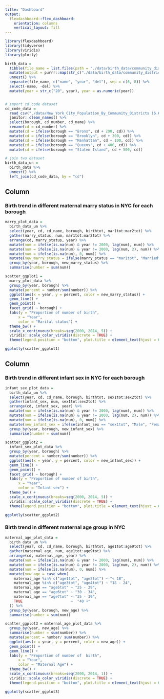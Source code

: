 ```yaml
---
title: "Dashboard"
output: 
  flexdashboard::flex_dashboard:
    orientation: columns
    vertical_layout: fill
---
```



```r
library(flexdashboard)
library(tidyverse)
library(viridis)
library(plotly)
```


```r
birth_data = 
  tibble(file_name = list.files(path = "./data/birth_data/community_district")) %>% 
  mutate(output = purrr::map(str_c("./data/birth_data/community_district/", file_name), haven::read_sas)) %>%
  unnest() %>% 
  separate(file_name, c("name", "year", "del"), sep = c(6, 8)) %>% 
  select(-name, -del) %>%
  mutate(year = str_c("20", year), year = as.numeric(year))


# import cd code dataset
cd_code_data = 
  read_csv("./data/New_York_City_Population_By_Community_Districts 16.09.03.csv") %>%
  janitor::clean_names() %>%
  select(borough, cd_number, cd_name) %>% 
  rename(cd = cd_number) %>% 
  mutate(cd = ifelse(borough == "Bronx", cd + 200, cd)) %>% 
  mutate(cd = ifelse(borough == "Brooklyn", cd + 300, cd)) %>% 
  mutate(cd = ifelse(borough == "Manhattan", cd + 100, cd)) %>% 
  mutate(cd = ifelse(borough == "Queens", cd + 400, cd)) %>% 
  mutate(cd = ifelse(borough == "Staten Island", cd + 500, cd)) 

# join two dataset
birth_data_un = 
  birth_data %>% 
  unnest() %>% 
  left_join(cd_code_data, by = "cd") 
```

Column {data-width=500}
-----------------------------------------------------------------------

### Birth trend in different maternal marry status in NYC for each borough

```r
marry_plot_data =
  birth_data_un %>% 
  select(year, cd, cd_name, borough, birthtot, mar1tot:mar2tot) %>%
  gather(marry_status, num, mar1tot:mar2tot) %>%
  arrange(cd, marry_status, year) %>% 
  mutate(num = ifelse(is.na(num) & year != 2000, lag(num), num)) %>% 
  mutate(num = ifelse(is.na(num) & year != 2000, lag(num, 2), num)) %>% 
  mutate(num = ifelse(is.na(num), 0, num)) %>% 
  mutate(new_marry_status = ifelse(marry_status == "mar1tot", "Married", "Not Married")) %>% 
  group_by(year, borough, new_marry_status) %>% 
  summarise(number = sum(num))  

scatter_ggplot1 = 
  marry_plot_data %>%
  group_by(year, borough) %>% 
  mutate(percent = number/sum(number)) %>% 
  ggplot(aes(x = year, y = percent, color = new_marry_status)) +
  geom_line() +
  geom_point() +
  facet_grid( ~ borough) +
  labs(y = "Proportion of number of birth",
      x = "Year",
      color = "Marital status") +
  theme_bw() +
  scale_x_continuous(breaks=seq(2000, 2014, 5)) +
  viridis::scale_color_viridis(discrete = TRUE) +
  theme(legend.position = "bottom", plot.title = element_text(hjust = 0.5))

ggplotly(scatter_ggplot1)
```

Column {data-width=500}
-----------------------------------------------------------------------

### Birth trend in different infant sex in NYC for each borough

```r
infant_sex_plot_data =
  birth_data_un %>% 
  select(year, cd, cd_name, borough, birthtot, sex1tot:sex2tot) %>%
  gather(infant_sex, num, sex1tot:sex2tot) %>%
  arrange(cd, infant_sex, year) %>% 
  mutate(num = ifelse(is.na(num) & year != 2000, lag(num), num)) %>% 
  mutate(num = ifelse(is.na(num) & year != 2000, lag(num, 2), num)) %>% 
  mutate(num = ifelse(is.na(num), 0, num)) %>% 
  mutate(new_infant_sex = ifelse(infant_sex == "sex1tot", "Male", "Female")) %>% 
  group_by(year, borough, new_infant_sex) %>% 
  summarise(number = sum(num)) 

scatter_ggplot2 = 
  infant_sex_plot_data %>%
  group_by(year, borough) %>% 
  mutate(percent = number/sum(number)) %>% 
  ggplot(aes(x = year, y = percent, color = new_infant_sex)) +
  geom_line() +
  geom_point() +
  facet_grid( ~ borough) +
  labs(y = "Proportion of number of birth",
      x = "Year",
      color = "Infant sex") +
  theme_bw() +
  scale_x_continuous(breaks=seq(2000, 2014, 5)) +
  viridis::scale_color_viridis(discrete = TRUE) +
  theme(legend.position = "bottom", plot.title = element_text(hjust = 0.5))

ggplotly(scatter_ggplot2)

```

### Birth trend in different maternal age group in NYC

```r
maternal_age_plot_data =
  birth_data_un %>%
  select(year, cd, cd_name, borough, birthtot, age1tot:age9tot) %>%
  gather(maternal_age, num, age1tot:age9tot) %>%
  arrange(cd, maternal_age, year) %>% 
  mutate(num = ifelse(is.na(num) & year != 2000, lag(num), num)) %>% 
  mutate(num = ifelse(is.na(num) & year != 2000, lag(num, 2), num)) %>% 
  mutate(num = ifelse(is.na(num), 0, num)) %>% 
  mutate(new_age = case_when(
    maternal_age %in% c("age1tot", "age2tot") ~ "< 18",
    maternal_age %in% c("age3tot", "age4tot") ~ "18 - 24",
    maternal_age == "age5tot" ~ "25 - 29",
    maternal_age == "age6tot" ~ "30 - 34",
    maternal_age == "age7tot" ~ "35 - 39",
    TRUE                      ~  "40 +"
  )) %>% 
  group_by(year, borough, new_age) %>% 
  summarise(number = sum(num)) 

scatter_ggplot3 = maternal_age_plot_data %>%
  group_by(year, new_age) %>% 
  summarise(number = sum(number)) %>% 
  mutate(percent = number/ sum(number)) %>% 
  ggplot(aes(x = year, y = percent, color = new_age)) +
  geom_point() +
  geom_line() +
  labs(y = "Proportion of number of  birth",
      x = "Year",
      color = "Maternal Age") +
  theme_bw() +
  scale_x_continuous(breaks=seq(2000, 2014, 1)) +
  viridis::scale_color_viridis(discrete = TRUE) +
  theme(legend.position = "bottom", plot.title = element_text(hjust = 0.5))

ggplotly(scatter_ggplot3)

```

